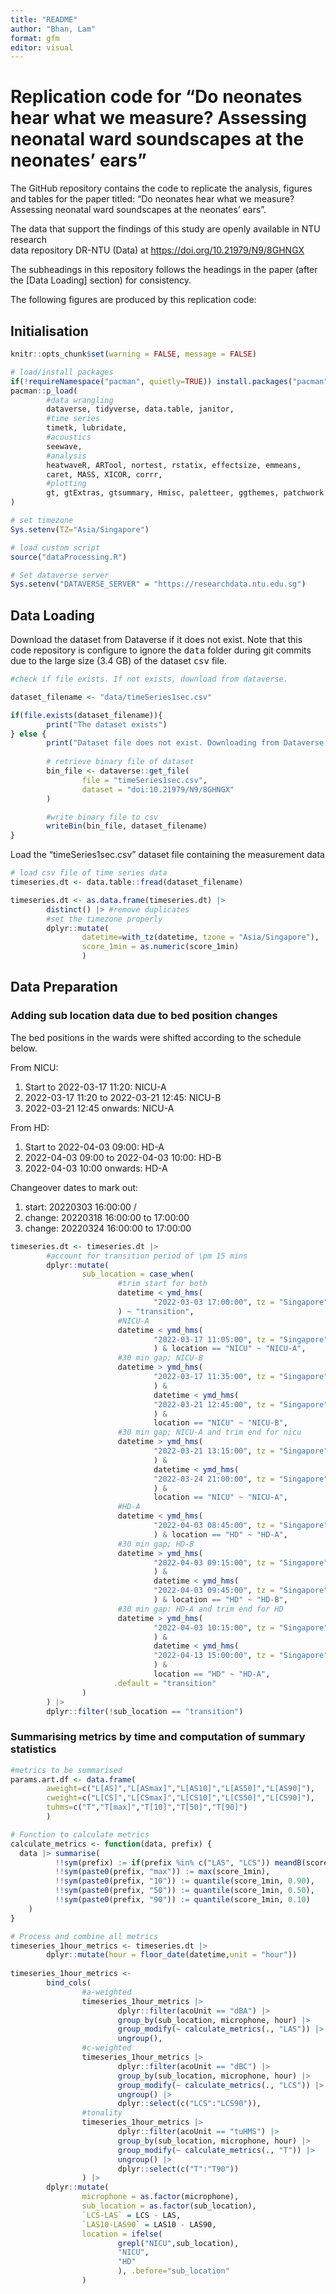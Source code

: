 ```yaml
---
title: "README"
author: "Bhan, Lam"
format: gfm
editor: visual
---
```


# Replication code for "Do neonates hear what we measure? Assessing neonatal ward soundscapes at the neonates’ ears"

The GitHub repository contains the code to replicate the analysis, figures and tables for the paper titled: "Do neonates hear what we measure? Assessing neonatal ward soundscapes at the neonates’ ears".

The data that support the findings of this study are openly available in NTU research\
data repository DR-NTU (Data) at <https://doi.org/10.21979/N9/8GHNGX>

The subheadings in this repository follows the headings in the paper (after the \[Data Loading\] section) for consistency.

The following figures are produced by this replication code:

## Initialisation

```r
knitr::opts_chunk$set(warning = FALSE, message = FALSE)

# load/install packages
if(!requireNamespace("pacman", quietly=TRUE)) install.packages("pacman")
pacman::p_load(
        #data wrangling
        dataverse, tidyverse, data.table, janitor, 
        #time series
        timetk, lubridate,
        #acoustics
        seewave,
        #analysis
        heatwaveR, ARTool, nortest, rstatix, effectsize, emmeans,
        caret, MASS, XICOR, corrr,
        #plotting
        gt, gtExtras, gtsummary, Hmisc, paletteer, ggthemes, patchwork
)

# set timezone
Sys.setenv(TZ="Asia/Singapore")

# load custom script
source("dataProcessing.R")

# Set dataverse server
Sys.setenv("DATAVERSE_SERVER" = "https://researchdata.ntu.edu.sg")
```

## Data Loading

Download the dataset from Dataverse if it does not exist. Note that this code repository is configure to ignore the <kbd>data</kbd> folder during git commits due to the large size (3.4 GB) of the dataset <kbd>csv</kbd> file.

```r

#check if file exists. If not exists, download from dataverse.

dataset_filename <- "data/timeSeries1sec.csv"

if(file.exists(dataset_filename)){
        print("The dataset exists")
} else {
        print("Dataset file does not exist. Downloading from Dataverse...")
        
        # retrieve binary file of dataset
        bin_file <- dataverse::get_file(
                file = "timeSeries1sec.csv",
                dataset = "doi:10.21979/N9/8GHNGX"
        )

        #write binary file to csv
        writeBin(bin_file, dataset_filename)
}
```

Load the "timeSeries1sec.csv" dataset file containing the measurement data

```r
# load csv file of time series data
timeseries.dt <- data.table::fread(dataset_filename)

timeseries.dt <- as.data.frame(timeseries.dt) |>
        distinct() |> #remove duplicates
        #set the timezone properly
        dplyr::mutate(
                datetime=with_tz(datetime, tzone = "Asia/Singapore"),
                score_1min = as.numeric(score_1min)
                )
```
## Data Preparation

### Adding sub location data due to bed position changes

The bed positions in the wards were shifted according to the schedule below.

From NICU:

1.  Start to 2022-03-17 11:20: NICU-A
2.  2022-03-17 11:20 to 2022-03-21 12:45: NICU-B
3.  2022-03-21 12:45 onwards: NICU-A

From HD:

1.  Start to 2022-04-03 09:00: HD-A
2.  2022-04-03 09:00 to 2022-04-03 10:00: HD-B
3.  2022-04-03 10:00 onwards: HD-A

Changeover dates to mark out:

1.  start: 20220303 16:00:00 /
2.  change: 20220318 16:00:00 to 17:00:00
3.  change: 20220324 16:00:00 to 17:00:00

```r

timeseries.dt <- timeseries.dt |>
        #account for transition period of \pm 15 mins
        dplyr::mutate(
                sub_location = case_when(
                        #trim start for both
                        datetime < ymd_hms(
                                "2022-03-03 17:00:00", tz = "Singapore"
                        ) ~ "transition",
                        #NICU-A
                        datetime < ymd_hms(
                                "2022-03-17 11:05:00", tz = "Singapore"
                                ) & location == "NICU" ~ "NICU-A",
                        #30 min gap; NICU-B
                        datetime > ymd_hms(
                                "2022-03-17 11:35:00", tz = "Singapore"
                                ) &
                                datetime < ymd_hms(
                                "2022-03-21 12:45:00", tz = "Singapore"
                                ) & 
                                location == "NICU" ~ "NICU-B",
                        #30 min gap; NICU-A and trim end for nicu
                        datetime > ymd_hms(
                                "2022-03-21 13:15:00", tz = "Singapore"
                                ) & 
                                datetime < ymd_hms(
                                "2022-03-24 21:00:00", tz = "Singapore"
                                ) &
                                location == "NICU" ~ "NICU-A",
                        #HD-A
                        datetime < ymd_hms(
                                "2022-04-03 08:45:00", tz = "Singapore"
                                ) & location == "HD" ~ "HD-A",
                        #30 min gap; HD-B
                        datetime > ymd_hms(
                                "2022-04-03 09:15:00", tz = "Singapore"
                                ) &
                                datetime < ymd_hms(
                                "2022-04-03 09:45:00", tz = "Singapore"
                                ) & location == "HD" ~ "HD-B",
                        #30 min gap: HD-A and trim end for HD
                        datetime > ymd_hms(
                                "2022-04-03 10:15:00", tz = "Singapore"
                                ) & 
                                datetime < ymd_hms(
                                "2022-04-13 15:00:00", tz = "Singapore"
                                ) &
                                location == "HD" ~ "HD-A",
                       .default = "transition"
                )
        ) |>
        dplyr::filter(!sub_location == "transition")

```

### Summarising metrics by time and computation of summary statistics

```r

#metrics to be summarised
params.art.df <- data.frame(
        aweight=c("L[AS]","L[ASmax]","L[AS10]","L[AS50]","L[AS90]"),
        cweight=c("L[CS]","L[CSmax]","L[CS10]","L[CS50]","L[CS90]"),
        tuhms=c("T","T[max]","T[10]","T[50]","T[90]")
        )

# Function to calculate metrics
calculate_metrics <- function(data, prefix) {
  data |> summarise(
          !!sym(prefix) := if(prefix %in% c("LAS", "LCS")) meandB(score_1min) else mean(score_1min),
          !!sym(paste0(prefix, "max")) := max(score_1min),
          !!sym(paste0(prefix, "10")) := quantile(score_1min, 0.90),
          !!sym(paste0(prefix, "50")) := quantile(score_1min, 0.50),
          !!sym(paste0(prefix, "90")) := quantile(score_1min, 0.10)
    )
}

# Process and combine all metrics
timeseries_1hour_metrics <- timeseries.dt |>
        dplyr::mutate(hour = floor_date(datetime,unit = "hour"))
        
timeseries_1hour_metrics <-
        bind_cols(
                #a-weighted
                timeseries_1hour_metrics |> 
                        dplyr::filter(acoUnit == "dBA") |>
                        group_by(sub_location, microphone, hour) |>
                        group_modify(~ calculate_metrics(., "LAS")) |>
                        ungroup(),
                #c-weighted
                timeseries_1hour_metrics |>
                        dplyr::filter(acoUnit == "dBC") |>
                        group_by(sub_location, microphone, hour) |>
                        group_modify(~ calculate_metrics(., "LCS")) |>
                        ungroup() |>
                        dplyr::select(c("LCS":"LCS90")),
                #tonality
                timeseries_1hour_metrics |>
                        dplyr::filter(acoUnit == "tuHMS") |>
                        group_by(sub_location, microphone, hour) |>
                        group_modify(~ calculate_metrics(., "T")) |>
                        ungroup() |>
                        dplyr::select(c("T":"T90"))
                ) |>
        dplyr::mutate(
                microphone = as.factor(microphone),
                sub_location = as.factor(sub_location),
                `LCS-LAS` = LCS - LAS,
                `LAS10-LAS90` = LAS10 - LAS90,
                location = ifelse(
                        grepl("NICU",sub_location),
                        "NICU",
                        "HD"
                        ), .before="sub_location"
                )

```

